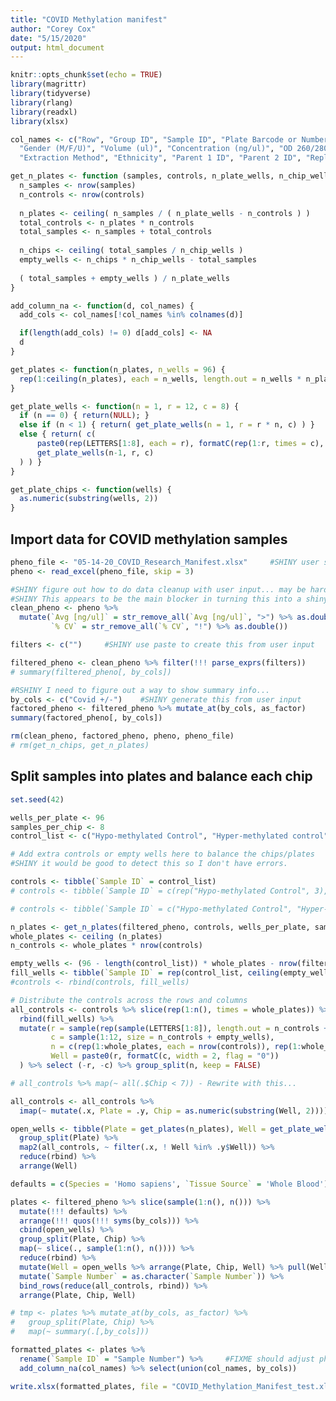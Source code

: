 ```yaml
---
title: "COVID Methylation manifest"
author: "Corey Cox"
date: "5/15/2020"
output: html_document
---
```


```r
knitr::opts_chunk$set(echo = TRUE)
library(magrittr)
library(tidyverse)
library(rlang)
library(readxl)
library(xlsx)
```

```r
col_names <- c("Row", "Group ID", "Sample ID", "Plate Barcode or Number", "Plate", "Well", "Sample Well", "Species",
  "Gender (M/F/U)", "Volume (ul)", "Concentration (ng/ul)", "OD 260/280", "Tissue Source",
  "Extraction Method", "Ethnicity", "Parent 1 ID", "Parent 2 ID", "Replicate(s) ID", "Cancer Sample (Y/N)")

get_n_plates <- function (samples, controls, n_plate_wells, n_chip_wells) {
  n_samples <- nrow(samples)
  n_controls <- nrow(controls)
  
  n_plates <- ceiling( n_samples / ( n_plate_wells - n_controls ) )
  total_controls <- n_plates * n_controls
  total_samples <- n_samples + total_controls
  
  n_chips <- ceiling( total_samples / n_chip_wells )
  empty_wells <- n_chips * n_chip_wells - total_samples
  
  ( total_samples + empty_wells ) / n_plate_wells
}

add_column_na <- function(d, col_names) {
  add_cols <- col_names[!col_names %in% colnames(d)]

  if(length(add_cols) != 0) d[add_cols] <- NA
  d
}

get_plates <- function(n_plates, n_wells = 96) {
  rep(1:ceiling(n_plates), each = n_wells, length.out = n_wells * n_plates)
}

get_plate_wells <- function(n = 1, r = 12, c = 8) {
  if (n == 0) { return(NULL); }
  else if (n < 1) { return( get_plate_wells(n = 1, r = r * n, c) ) }
  else { return( c(
      paste0(rep(LETTERS[1:8], each = r), formatC(rep(1:r, times = c), width = 2, flag = "0")),
      get_plate_wells(n-1, r, c)
  ) ) }
}

get_plate_chips <- function(wells) {
  as.numeric(substring(wells, 2))
}
```



## Import data for COVID methylation samples

```r
pheno_file <- "05-14-20_COVID_Research_Manifest.xlsx"     #SHINY user selects file to uplod
pheno <- read_excel(pheno_file, skip = 3)

#SHINY figure out how to do data cleanup with user input... may be hard(two steps?)
#SHINY This appears to be the main blocker in turning this into a shiny app...
clean_pheno <- pheno %>%
  mutate(`Avg [ng/ul]` = str_remove_all(`Avg [ng/ul]`, ">") %>% as.double(),
         `% CV` = str_remove_all(`% CV`, "!") %>% as.double())

filters <- c("")     #SHINY use paste to create this from user input

filtered_pheno <- clean_pheno %>% filter(!!! parse_exprs(filters))
# summary(filtered_pheno[, by_cols])

#RSHINY I need to figure out a way to show summary info...
by_cols <- c("Covid +/-")    #SHINY generate this from user input
factored_pheno <- filtered_pheno %>% mutate_at(by_cols, as_factor)
summary(factored_pheno[, by_cols])

rm(clean_pheno, factored_pheno, pheno, pheno_file)
# rm(get_n_chips, get_n_plates)
```

## Split samples into plates and balance each chip

```r
set.seed(42)

wells_per_plate <- 96
samples_per_chip <- 8
control_list <- c("Hypo-methylated Control", "Hyper-methylated control")

# Add extra controls or empty wells here to balance the chips/plates
#SHINY it would be good to detect this so I don't have errors.

controls <- tibble(`Sample ID` = control_list)
# controls <- tibble(`Sample ID` = c(rep("Hypo-methylated Control", 3), rep("Hyper-methylated control", 4)))

# controls <- tibble(`Sample ID` = c("Hypo-methylated Control", "Hyper-methylated control"))

n_plates <- get_n_plates(filtered_pheno, controls, wells_per_plate, samples_per_chip)
whole_plates <- ceiling (n_plates)
n_controls <- whole_plates * nrow(controls)

empty_wells <- (96 - length(control_list)) * whole_plates - nrow(filtered_pheno)
fill_wells <- tibble(`Sample ID` = rep(control_list, ceiling(empty_wells/length(control_list)))[1:empty_wells])
#controls <- rbind(controls, fill_wells)

# Distribute the controls across the rows and columns
all_controls <- controls %>% slice(rep(1:n(), times = whole_plates)) %>%
  rbind(fill_wells) %>%
  mutate(r = sample(rep(sample(LETTERS[1:8]), length.out = n_controls + empty_wells)),
         c = sample(1:12, size = n_controls + empty_wells),
         n = c(rep(1:whole_plates, each = nrow(controls)), rep(1:whole_plates, length.out = empty_wells)),
         Well = paste0(r, formatC(c, width = 2, flag = "0"))
  ) %>% select (-r, -c) %>% group_split(n, keep = FALSE)

# all_controls %>% map(~ all(.$Chip < 7)) - Rewrite with this...

all_controls <- all_controls %>% 
  imap(~ mutate(.x, Plate = .y, Chip = as.numeric(substring(Well, 2))))

open_wells <- tibble(Plate = get_plates(n_plates), Well = get_plate_wells(n_plates), Chip = get_plate_chips(Well)) %>%
  group_split(Plate) %>%
  map2(all_controls, ~ filter(.x, ! Well %in% .y$Well)) %>%
  reduce(rbind) %>%
  arrange(Well)

defaults = c(Species = 'Homo sapiens', `Tissue Source` = 'Whole Blood') #SHINY get default values from user.

plates <- filtered_pheno %>% slice(sample(1:n(), n())) %>%
  mutate(!!! defaults) %>%
  arrange(!!! quos(!!! syms(by_cols))) %>%
  cbind(open_wells) %>%
  group_split(Plate, Chip) %>%
  map(~ slice(., sample(1:n(), n()))) %>%
  reduce(rbind) %>%
  mutate(Well = open_wells %>% arrange(Plate, Chip, Well) %>% pull(Well)) %>%
  mutate(`Sample Number` = as.character(`Sample Number`)) %>%
  bind_rows(reduce(all_controls, rbind)) %>%
  arrange(Plate, Chip, Well)

# tmp <- plates %>% mutate_at(by_cols, as_factor) %>%
#   group_split(Plate, Chip) %>%
#   map(~ summary(.[,by_cols]))

formatted_plates <- plates %>%
  rename(`Sample ID` = "Sample Number") %>%     #FIXME should adjust pheno earlier to remove this.
  add_column_na(col_names) %>% select(union(col_names, by_cols))

write.xlsx(formatted_plates, file = "COVID_Methylation_Manifest_test.xlsx", showNA = FALSE)
```